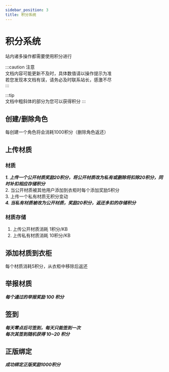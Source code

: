 ```yaml
---
sidebar_position: 3
title: 积分系统
---
```


# 积分系统

站内诸多操作都需要使用积分进行

:::caution 注意  
文档内容可能更新不及时，具体数值请以操作提示为准  
若您发现本文档有误，请务必及时联系站长，感激不尽  
:::  

:::tip  
文档中粗斜体的部分为您可以获得积分
:::

## 创建/删除角色  
每创建一个角色将会消耗1000积分（删除角色返还）

## 上传材质  
### 材质  
***1. 上传一个公开材质奖励20积分，将公开材质改为私有或删除将扣除20积分，同时补扣相应存储积分***  
2. 当公开材质被其他用户添加到衣柜时每个添加奖励5积分  
3. 上传一个私有材质无积分变动  
***4. 当私有材质被改为公开材质，奖励20积分，返还多扣的存储积分***  
### 材质存储  
1. 上传公开材质消耗 1积分/KB  
2. 上传私有材质消耗 10积分/KB  

## 添加材质到衣柜  
每个材质消耗5积分，从衣柜中移除后返还

## 举报材质  
***每个通过的举报奖励 100 积分***

## 签到  
***每天零点后可签到，每天只能签到一次***  
***每次其签到随机获得 10~20 积分***  

## 正版绑定
***成功绑定正版奖励1000积分***
